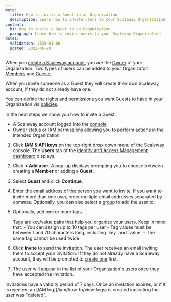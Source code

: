 ```yaml
---
meta:
  title: How to invite a Guest to an Organization
  description: Learn how to invite users to your Scaleway Organization
content:
  h1: How to invite a Guest to an Organization
  paragraph: Learn how to invite users to your Scaleway Organization
dates:
  validation: 2025-01-06
  posted: 2022-06-20
---
```


When you [create a Scaleway account](/account/how-to/create-an-account/), you are the [Owner](/iam/concepts/#owner) of your Organization. Two types of users can be added to your Organizaton: [Members](/iam/concepts#members) and [Guests](/iam/concepts#guests).

When you invite someone as a Guest they will create their own Scaleway account, if they do not already have one.

You can define the rights and permissions you want Guests to have in your Organization via [policies](/iam/concepts/#policy).

<Lightbox src="scaleway-iam-owners-guests.webp" alt="a diagram shows the relationship between owners and Guests. Alice's Organization contains Alice as an owner and Bob as a Guest. Bob's Organization contains Alice and Charlie as Guests. Alice is an Owner in her Organization and a Guest in Bob's, and vice-versa" />

In the next steps we show you how to invite a Guest.

<Macro id="requirements" />

- A Scaleway account logged into the [console](https://console.scaleway.com)
- [Owner](/iam/concepts/#owner) status or [IAM permissions](/iam/concepts/#permission) allowing you to perform actions in the intended Organization

1. Click **IAM & API keys** on the top-right drop-down menu of the Scaleway console. The **Users** tab of the [Identity and Access Management dashboard](https://console.scaleway.com/iam/users) displays.
    <Lightbox src="scaleway-iam-users-dashboard.webp" alt="" />
2. Click **+ Add user**. A pop-up displays prompting you to choose between creating a **Member** or adding a **Guest**.
    <Lightbox src="scaleway-guest-or-member.webp" alt="Guest: A Guest is a user that owns their own Organization. They are external to your Organization. This means that their credentials cannot be managed by IAM Managers or Owners. Member: A Member is a user that only exists within an Organization. A Member's permissions and credentials can be managed by IAM Managers and Owners. " />
3. Select **Guest** and click **Continue**.
4. Enter the email address of the person you want to invite. If you want to invite more than one user, enter multiple email addresses separated by commas. Optionally, you can also select a [group](/iam/concepts/#group) to add the user to.
5. Optionally, add one or more tags.

    <Message type="note">
      Tags are key/value pairs that help you organize your users. Keep in mind that:
      - You can assign up to 10 tags per user
      - Tag values must be between 1 and 70 characters long, including `key` and `value`
      - The same tag cannot be used twice
    </Message>
6. Click **Invite** to send the invitation.
    The user receives an email inviting them to accept your invitation. If they do not already have a Scaleway account, they will be prompted to [create one](/account/how-to/create-an-account/) first.
7. The user will appear in the list of your Organization's users once they have accepted the invitation.

<Message type="important">
  Invitations have a validity period of 7 days.
  Once an invitation expires, or if it is rejected, an [IAM log](/iam/how-to/view-logs) is created indicating the user was "deleted".
</Message>
